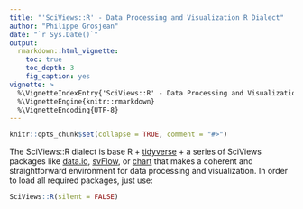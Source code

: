 ```yaml
---
title: "'SciViews::R' - Data Processing and Visualization R Dialect"
author: "Philippe Grosjean"
date: "`r Sys.Date()`"
output:
  rmarkdown::html_vignette:
    toc: true
    toc_depth: 3
    fig_caption: yes
vignette: >
  %\VignetteIndexEntry{'SciViews::R' - Data Processing and Visualization R Dialect}
  %\VignetteEngine{knitr::rmarkdown}
  %\VignetteEncoding{UTF-8}
---
```


```r
knitr::opts_chunk$set(collapse = TRUE, comment = "#>")
```

The SciViews::R dialect is base R + [tidyverse](https://www.tidyverse.org) + a series of SciViews packages like [data.io](https://www.sciviews.org/data.io/), [svFlow](https://www.sciviews.org/svFlow/), or [chart](https://www.sciviews.org/chart/) that makes a coherent and straightforward environment for data processing and visualization. In order to load all required packages, just use:

```r
SciViews::R(silent = FALSE)
```
